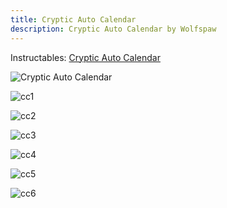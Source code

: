 ```yaml
---
title: Cryptic Auto Calendar
description: Cryptic Auto Calendar by Wolfspaw
---
```


Instructables: [Cryptic Auto Calendar](https://www.instructables.com/Cryptic-Auto-Calendar/)

![Cryptic Auto Calendar](https://hackster.imgix.net/uploads/attachments/1209840/_jmbehbnsvz_blob_pmRyXMcvPq.jpeg?auto=compress%2Cformat&w=830&h=466.875&fit=min&dpr=1)

<YouTube id="SfphHIlmCLM" />

![cc1](/ring-calendar/cc1.png)

![cc2](/ring-calendar/cc2.jpg)

![cc3](/ring-calendar/cc3.jpg)

![cc4](/ring-calendar/cc4.jpg)

![cc5](/ring-calendar/cc5.jpg)

![cc6](/ring-calendar/cc6.jpg)

